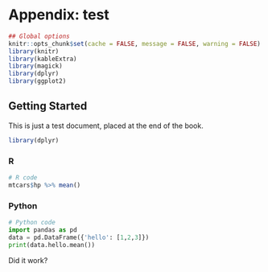 # Appendix: test

```r
## Global options
knitr::opts_chunk$set(cache = FALSE, message = FALSE, warning = FALSE)
library(knitr)
library(kableExtra)
library(magick)
library(dplyr)
library(ggplot2)
```

## Getting Started {-}

This is just a test document, placed at the end of the book.
```r
library(dplyr)
```

::: {.tabset}

### R
```r
# R code
mtcars$hp %>% mean()
```

### Python
```python
# Python code
import pandas as pd
data = pd.DataFrame({'hello': [1,2,3]})
print(data.hello.mean())
```

:::

Did it work?

